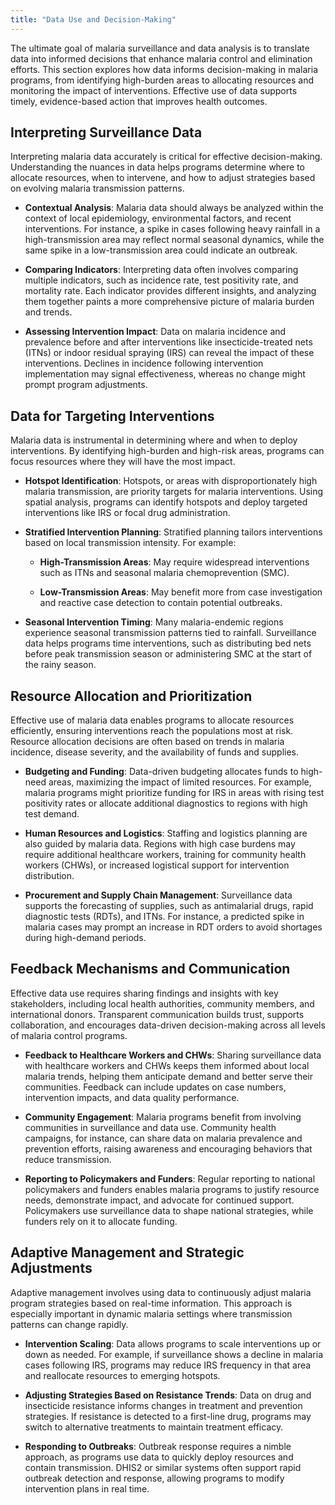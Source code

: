 ```yaml
---
title: "Data Use and Decision-Making"
---
```


The ultimate goal of malaria surveillance and data analysis is to translate data into informed decisions that enhance malaria control and elimination efforts. This section explores how data informs decision-making in malaria programs, from identifying high-burden areas to allocating resources and monitoring the impact of interventions. Effective use of data supports timely, evidence-based action that improves health outcomes.

## **Interpreting Surveillance Data**

Interpreting malaria data accurately is critical for effective decision-making. Understanding the nuances in data helps programs determine where to allocate resources, when to intervene, and how to adjust strategies based on evolving malaria transmission patterns.

-   **Contextual Analysis**: Malaria data should always be analyzed within the context of local epidemiology, environmental factors, and recent interventions. For instance, a spike in cases following heavy rainfall in a high-transmission area may reflect normal seasonal dynamics, while the same spike in a low-transmission area could indicate an outbreak.

-   **Comparing Indicators**: Interpreting data often involves comparing multiple indicators, such as incidence rate, test positivity rate, and mortality rate. Each indicator provides different insights, and analyzing them together paints a more comprehensive picture of malaria burden and trends.

-   **Assessing Intervention Impact**: Data on malaria incidence and prevalence before and after interventions like insecticide-treated nets (ITNs) or indoor residual spraying (IRS) can reveal the impact of these interventions. Declines in incidence following intervention implementation may signal effectiveness, whereas no change might prompt program adjustments.

## **Data for Targeting Interventions**

Malaria data is instrumental in determining where and when to deploy interventions. By identifying high-burden and high-risk areas, programs can focus resources where they will have the most impact.

-   **Hotspot Identification**: Hotspots, or areas with disproportionately high malaria transmission, are priority targets for malaria interventions. Using spatial analysis, programs can identify hotspots and deploy targeted interventions like IRS or focal drug administration.

-   **Stratified Intervention Planning**: Stratified planning tailors interventions based on local transmission intensity. For example:

    -   **High-Transmission Areas**: May require widespread interventions such as ITNs and seasonal malaria chemoprevention (SMC).

    -   **Low-Transmission Areas**: May benefit more from case investigation and reactive case detection to contain potential outbreaks.

-   **Seasonal Intervention Timing**: Many malaria-endemic regions experience seasonal transmission patterns tied to rainfall. Surveillance data helps programs time interventions, such as distributing bed nets before peak transmission season or administering SMC at the start of the rainy season.

## **Resource Allocation and Prioritization**

Effective use of malaria data enables programs to allocate resources efficiently, ensuring interventions reach the populations most at risk. Resource allocation decisions are often based on trends in malaria incidence, disease severity, and the availability of funds and supplies.

-   **Budgeting and Funding**: Data-driven budgeting allocates funds to high-need areas, maximizing the impact of limited resources. For example, malaria programs might prioritize funding for IRS in areas with rising test positivity rates or allocate additional diagnostics to regions with high test demand.

-   **Human Resources and Logistics**: Staffing and logistics planning are also guided by malaria data. Regions with high case burdens may require additional healthcare workers, training for community health workers (CHWs), or increased logistical support for intervention distribution.

-   **Procurement and Supply Chain Management**: Surveillance data supports the forecasting of supplies, such as antimalarial drugs, rapid diagnostic tests (RDTs), and ITNs. For instance, a predicted spike in malaria cases may prompt an increase in RDT orders to avoid shortages during high-demand periods.

## **Feedback Mechanisms and Communication**

Effective data use requires sharing findings and insights with key stakeholders, including local health authorities, community members, and international donors. Transparent communication builds trust, supports collaboration, and encourages data-driven decision-making across all levels of malaria control programs.

-   **Feedback to Healthcare Workers and CHWs**: Sharing surveillance data with healthcare workers and CHWs keeps them informed about local malaria trends, helping them anticipate demand and better serve their communities. Feedback can include updates on case numbers, intervention impacts, and data quality performance.

-   **Community Engagement**: Malaria programs benefit from involving communities in surveillance and data use. Community health campaigns, for instance, can share data on malaria prevalence and prevention efforts, raising awareness and encouraging behaviors that reduce transmission.

-   **Reporting to Policymakers and Funders**: Regular reporting to national policymakers and funders enables malaria programs to justify resource needs, demonstrate impact, and advocate for continued support. Policymakers use surveillance data to shape national strategies, while funders rely on it to allocate funding.

## **Adaptive Management and Strategic Adjustments**

Adaptive management involves using data to continuously adjust malaria program strategies based on real-time information. This approach is especially important in dynamic malaria settings where transmission patterns can change rapidly.

-   **Intervention Scaling**: Data allows programs to scale interventions up or down as needed. For example, if surveillance shows a decline in malaria cases following IRS, programs may reduce IRS frequency in that area and reallocate resources to emerging hotspots.

-   **Adjusting Strategies Based on Resistance Trends**: Data on drug and insecticide resistance informs changes in treatment and prevention strategies. If resistance is detected to a first-line drug, programs may switch to alternative treatments to maintain treatment efficacy.

-   **Responding to Outbreaks**: Outbreak response requires a nimble approach, as programs use data to quickly deploy resources and contain transmission. DHIS2 or similar systems often support rapid outbreak detection and response, allowing programs to modify intervention plans in real time.
